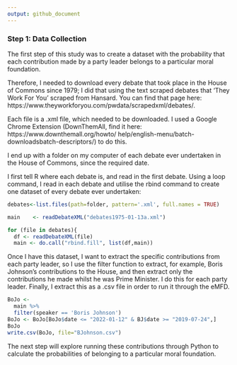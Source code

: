 ```yaml
---
output: github_document
---
```


### Step 1: Data Collection

The first step of this study was to create a dataset with the probability that each contribution made by a party leader belongs to a particular moral foundation.
 
Therefore, I needed to download every debate that took place in the House of Commons since 1979; I did that using the text scraped debates that 'They Work For You' scraped from Hansard. You can find that page here: https://www.theyworkforyou.com/pwdata/scrapedxml/debates/.
 
Each file is a .xml file, which needed to be downloaded. I used a Google Chrome Extension (DownThemAll, find it here: https://www.downthemall.org/howto/ help/english-menu/batch-downloadsbatch-descriptors/) to do this. 

I end up with a folder on my computer of each debate ever undertaken in the House of Commons, since the required date. 

I first tell R where each debate is, and read in the first debate. Using a loop command, I read in each debate and utilise the rbind command to create one dataset of every debate ever undertaken:
``` r
debates<-list.files(path=folder, pattern='.xml', full.names = TRUE)

main	<- readDebateXML("debates1975-01-13a.xml")

for (file in debates){
  df <- readDebateXML(file)
  main <- do.call("rbind.fill", list(df,main))
```

Once I have this dataset, I want to extract the specific contributions from each party leader, so I use the filter function to extract, for example, Boris Johnson's contributions to the House, and then extract only the contributions he made whilst he was Prime Minister. I do this for each party leader. Finally, I extract this as a .csv file in order to run it through the eMFD. 
```r
BoJo <-
  main %>%
  filter(speaker == 'Boris Johnson')
BoJo <- BoJo[BoJo$date <= "2022-01-12" & BJ$date >= "2019-07-24",]
BoJo
write.csv(BoJo, file="BJohnson.csv")
```

The next step will explore running these contributions through Python to calculate the probabilities of belonging to a particular moral foundation. 

